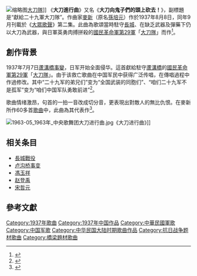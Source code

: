 [[File:Menggukangriyoujidui.jpg|缩略图]][[大刀隊|大刀隊]]]]
《'''大刀進行曲'''》又名《'''大刀向鬼子們的頭上砍去！'''》，副標題是“獻給二十九軍大刀隊”。作曲家[[麥新|麥新]]（原名[[孫培元|孫培元]]）作於1937年8月8日，同年9月刊載於《[[大眾歌聲|大眾歌聲]]》第二集。此曲為歌頌當時駐守[[長城|長城]]、在缺乏武器及彈藥下仍以大刀為武器，與日軍英勇肉搏拼殺的[[國民革命軍第29軍|國民革命軍第29軍]]「[[大刀隊|大刀隊]]」而作<ref>{{cite book | language = zh-hans | author = 冯世平 | coauthors =  | title = 抗战档案 | url =  | date = 2005年 | location =  | publisher = 中央文献出版社 | id =  | isbn = 9787507319071 | pages = 235页 }}</ref>。

==創作背景==
1937年7月7日[[蘆溝橋事變|蘆溝橋事變]]，日军开始全面侵华。這首獻給駐守[[蘆溝橋|蘆溝橋]]的[[國民革命軍第29軍|國民革命軍第29軍]]「[[大刀隊|大刀隊]]」。由于该救亡歌曲在中国军民中获得广泛传唱，在傳唱過程中作過修改。其中“二十九军的弟兄们”变为“全国武装的同胞们”、“咱们二十九军不是孤军”变为“咱们中国军队勇敢前进”<ref name="李诗原">{{cite web | language = zh-hans | publisher = 光明网 | title = 充满战斗精神的《大刀进行曲》  | url = http://www.gmw.cn/content/2008-07/24/content_809947.htm | author = 李诗原 | date = 2008-07-24 | accessdate = 2009-12-25 }}</ref>。

歌曲情绪激昂，句首的一拍一音改成切分音，更表現出對敵人的無比仇恨。在麥新所作60多首[[歌曲|歌曲]]中，此曲為其代表作<ref>{{cite web | language = zh-hans | publisher = 唐山晚报 | title = 记者徒步走长城:响彻神州的《大刀进行曲》 | url = http://tangshan.huanbohainews.com.cn/system/2009/04/29/010350727.shtml | author = 文进、魏伟 | date = 2009-04-08 | accessdate = 2009-12-25 | archive-date = 2019-05-20 | archive-url = https://web.archive.org/web/20190520084429/http://tangshan.huanbohainews.com.cn/system/2009/04/29/010350727.shtml }}</ref>。

{{listen|
filename=Dadao March.ogg|
title=大刀進行曲|
description=（改版）
format=[[Ogg|Ogg]]}}
{{sample box end}}
[[File:1963-05_1963年_中央歌舞团大刀进行曲.jpg|thumb]]《大刀进行曲》]]

== 相关条目 ==
* [[長城戰役|長城戰役]]
* [[卢沟桥事变|卢沟桥事变]]
* [[馮玉祥|馮玉祥]]
* [[赵登禹|赵登禹]]
* [[宋哲元|宋哲元]]

==參考文獻==
{{reflist}}

[[Category:1937年歌曲|Category:1937年歌曲]]
[[Category:1937年中国作品|Category:1937年中国作品]]
[[Category:中華民國軍歌|Category:中華民國軍歌]]
[[Category:中国军歌|Category:中国军歌]]
[[Category:中华民国大陆时期歌曲作品|Category:中华民国大陆时期歌曲作品]]
[[Category:抗日战争题材歌曲|Category:抗日战争题材歌曲]]
[[Category:橋梁題材歌曲|Category:橋梁題材歌曲]]